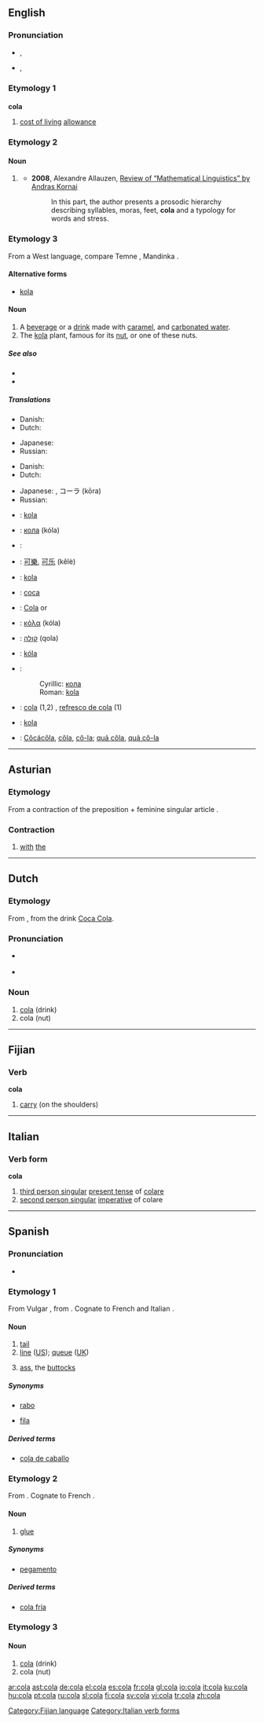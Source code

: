 ==English==
{{wikipedia|dab=Cola (disambiguation)|Cola}}

===Pronunciation===
* {{a|UK}} {{IPA|/ˈkəʊ.lə/}}, {{SAMPA|/"k@U.l@/}}
*: {{rhymes|əʊlə}}
* {{a|US}} {{IPA|/ˈkoʊlə/}}, {{SAMPA|/'koU.la/}}
*: {{rhymes|oʊlə}}

===Etymology 1===
{{acronym}}

===={{acronym}}====
'''cola'''

# [[cost of living]] [[allowance]]

===Etymology 2===

====Noun====
{{en-noun}}

# {{obsolete}} {{plural of|colon}}
#* '''2008''', Alexandre Allauzen, [http://linguistlist.org/issues/19/19-3412.html#1 Review of “Mathematical Linguistics” by Andras Kornai]
#*: In this part, the author presents a prosodic hierarchy describing syllables, moras, feet, '''cola''' and a typology for words and stress.

===Etymology 3===
From a West {{African.}} language, compare Temne {{term|kola|lang=tem}}, Mandinka {{term|kola|lang=mnk}}.

{{rfe|Coca Cola should be mentioned here, since it is what made the term famous/widespread/known}}

====Alternative forms====
* {{sense|the plant or nut}} [[kola]]

====Noun====
{{en-noun}}

# A [[beverage]] or a [[drink#Noun|drink]] made with [[caramel]], and [[carbonated water]].
# The [[kola]] plant, famous for its [[nut]], or one of these nuts.

=====See also=====
* {{pedialite|Coca-Cola}}
* {{pedialite|Pepsi-Cola}}

=====Translations=====
{{trans-top|drink}}
* Danish: {{t-|da|cola|c}}
* Dutch: {{t-|nl|cola|m}}
{{trans-mid}}
* Japanese: {{t+|ja|コーラ|tr=kōra|sc=Jpan}}
* Russian: {{t+|ru|кола|f|tr=kóla|sc=Cyrl}}
{{trans-bottom}}

{{trans-top|plant}}
* Danish: {{t-|da|kola|c}}
* Dutch: {{t-|nl|cola|m}}
{{trans-mid}}
* Japanese: {{t+|ja|コーラ・ナッツ|tr=kōra nattsu|sc=Jpan}}, コーラ (kōra)
* Russian: {{t+|ru|кола|f|tr=kóla|sc=Cyrl}}
{{trans-bottom}}

{{checktrans-top}}
* {{ttbc|Bosnian}}: [[kola]] {{f}}
* {{ttbc|Bulgarian}}: [[кола]] (kóla) {{f}}
* {{ttbc|Catalan}}: {{t-|ca|cola|f}}
* {{ttbc|Chinese}}: [[可樂]], [[可乐]] (kělè)
* {{ttbc|Czech}}: [[kola]] {{f}}
* {{ttbc|French}}: [[coca]] {{m}}
* {{ttbc|German}}: [[Cola]] {{f}} or {{n}}
* {{ttbc|Greek}}: [[κόλα]] (kóla)
{{trans-mid}}
* {{ttbc|Hebrew}}: [[קולה]] (qola) {{f}}
* {{ttbc|Hungarian}}: [[kóla]]
* {{ttbc|Serbian}}:
*: Cyrillic: [[кола]] {{f}}
*: Roman: [[kola]] {{f}}
* {{ttbc|Spanish}}: [[cola#Spanish|cola]] (1,2) {{f}}, [[refresco de cola]] {{m}} (1)
* {{ttbc|Turkish}}: [[kola]]
* {{ttbc|Vietnamese}}: [[Côcácôla]], [[côla#Vietnamese|côla]], [[cô-la]]; [[quả côla]], [[quả cô-la]]
{{trans-bottom}}

----

==Asturian==

===Etymology===
From a contraction of the preposition {{term|con||with|lang=ast}} + feminine singular article {{term|la||the|lang=ast}}.

{{rfp|lang=Asturian}}

===Contraction===
{{infl|ast|contraction|g=f|masculine|col|neuter|colo|masculine plural|colos|feminine plural|coles}}

# [[with]] [[the]]

----

==Dutch==

===Etymology===
From {{etyl|en|nl}}, from the drink [[w:Coca Cola|Coca Cola]].

===Pronunciation===
* {{a|NL}} {{IPA|/ˈko.la/|lang=nl}}
* {{a|BE}} {{IPA|/ˈko.lɑ/|lang=nl}}

===Noun===
{{nl-noun2|m|’s|atje}}

# [[cola#English|cola]] (drink)
# cola (nut)

----

==Fijian==

{{rfe|lang=Fijian}}
{{rfp|lang=Fijian}}

===Verb===
'''cola'''

# [[carry]] (on the shoulders)

[[Category:Fijian language]]

----

==Italian==

{{rfp|lang=Italian}}

===Verb form===
'''cola'''

# [[third person singular]]  [[present tense]] of [[colare]]
# [[second person singular]] [[imperative]] of colare

[[Category:Italian verb forms]]

----

==Spanish==

===Pronunciation===
* {{IPA|/ˈkola/|lang=es}}

===Etymology 1===
From Vulgar {{etyl|la|es}} {{term|coda|lang=la}}, from {{etyl|la|es}} {{term|cauda|lang=la}}. Cognate to French {{term|queue|lang=fr}} and Italian {{term|coda|lang=it}}.

====Noun====
{{es-noun-f}}

# [[tail]]
# [[line#Noun|line]] ([[w:American English|US]]); [[queue]] ([[w:British English|UK]])
# {{context|somewhat|_|obscene}} [[ass]], the [[buttock]]s

=====Synonyms=====
* {{sense|tail}} [[rabo]]
* {{sense|queue}} [[fila]]

=====Derived terms=====
* [[cola de caballo]] {{f}}

===Etymology 2===
From {{etyl|grc|es}} {{term|κόλλα|lang=grc|tr=kólla}}. Cognate to French {{term|colle|lang=fr}}.

{{rfe|el or grc?}}

====Noun====
{{es-noun-f}}

# [[glue]]

=====Synonyms=====
* [[pegamento]]

=====Derived terms=====
* [[cola fría]]

===Etymology 3===

====Noun====
{{es-noun-f}}

# [[cola#English|cola]] (drink)
# cola (nut)

[[ar:cola]]
[[ast:cola]]
[[de:cola]]
[[el:cola]]
[[es:cola]]
[[fr:cola]]
[[gl:cola]]
[[io:cola]]
[[it:cola]]
[[ku:cola]]
[[hu:cola]]
[[pt:cola]]
[[ru:cola]]
[[sl:cola]]
[[fi:cola]]
[[sv:cola]]
[[vi:cola]]
[[tr:cola]]
[[zh:cola]]